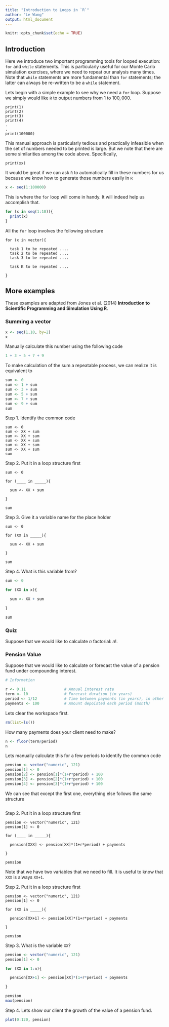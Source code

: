 ```yaml
---
title: "Introduction to Loops in `R`"
author: "Le Wang"
output: html_document
---
```


```r
knitr::opts_chunk$set(echo = TRUE)
```

## Introduction

Here we introduce two important programming tools for looped execution: `for` and `while` statements. This is particularly useful for our Monte Carlo simulation exercises, where we need to repeat our analysis many times. Note that `while` statements are more fundamental than `for` statements; the latter can always be re-written to be a `while` statement. 

Lets begin with a simple example to see why we need a `for` loop. Suppose we simply would like `R` to output numbers from $1$ to $100,000$. 

```
print(1)
print(2)
print(3)
print(4)
.
.
print(100000)
```

This manual approach is particularly tedious and practically infeasible when the set of numbers needed to be printed is large. But we note that there are some similarities among the code above. Specifically,

```
print(xx)
```

It would be great if we can ask `R` to automatically fill in these numbers for us because we know how to generate those numbers easily in `R`

```r
x <- seq(1:100000)
```

This is where the `for` loop will come in handy. It will indeed help us accomplish that. 

```r
for (x in seq(1:10)){
  print(x)
}
```

All the `for` loop involves the following structure 

```
for (x in vector){

  task 1 to be repeated ....
  task 2 to be repeated ....
  task 3 to be repeated ....

  task K to be repeated ....

}

```

## More examples

These examples are adapted from Jones et al. (2014) **Introduction to Scientific Programming and Simulation Using R**. 

### Summing a vector

```r
x <- seq(1,10, by=2)
x
```

Manually calculate this number using  the following code

```r
1 + 3 + 5 + 7 + 9
```

To make calculation of the sum a repeatable process, we can realize it is equivalent to 

```r
sum <- 0
sum <- 1 + sum  
sum <- 3 + sum
sum <- 5 + sum 
sum <- 7 + sum 
sum <- 9 + sum 
sum
```

Step 1. Identify the common code

```
sum <- 0
sum <- XX + sum  
sum <- XX + sum
sum <- XX + sum 
sum <- XX + sum 
sum <- XX + sum 
sum
```

Step 2. Put it in a loop structure first


```
sum <- 0

for (____ in _____){

  sum <- XX + sum  

}

sum
```

Step 3. Give it a variable name for the place holder

```
sum <- 0

for (XX in _____){

  sum <- XX + sum  

}

sum
```

Step 4. What is this variable from?

```r
sum <- 0

for (XX in x){

  sum <- XX + sum  

}

sum
```

### Quiz 

Suppose that we would like to calculate $n$ factorial: $n!$. 

### Pension Value

Suppose that we would like to calculate or forecast the value of a pension fund under compounding interest. 

```r
# Information

r <- 0.11                 # Annual interest rate
term <- 10                # Forecast duration (in years)
period <- 1/12            # Time between payments (in years), in other words, monthly payment
payments <- 100           # Amount depoisted each period (month)
```



Lets clear the workspace first.
```r
rm(list=ls())
```

How many payments does your client need to make?

```r
n <- floor(term/period)
n
```

Lets manually calculate this for a few periods to identify the common code

```r
pension <- vector("numeric", 121)
pension[1] <- 0
pension[2] <- pension[1]*(1+r*period) + 100
pension[3] <- pension[2]*(1+r*period) + 100
pension[4] <- pension[3]*(1+r*period) + 100
```

We can see that except the first one, everything else follows the same structure

```r
```

Step 2. Put it in a loop structure first


```
pension <- vector("numeric", 121)
pension[1] <- 0

for (____ in _____){

  pension[XXX] <- pension[XX]*(1+r*period) + payments

}

pension
```

Note that we have two variables that we need to fill. It is useful to know that `XXX` is always `XX+1`. 

Step 2. Put it in a loop structure first


```
pension <- vector("numeric", 121)
pension[1] <- 0

for (XX in _____){

  pension[XX+1] <- pension[XX]*(1+r*period) + payments

}

pension
```


Step 3. What is the variable `XX`?


```r
pension <- vector("numeric", 121)
pension[1] <- 0

for (XX in 1:n){

  pension[XX+1] <- pension[XX]*(1+r*period) + payments

}

pension
max(pension)
```


Step 4. Lets show our client the growth of the value of a pension fund. 

```r
plot(0:120, pension)
```

